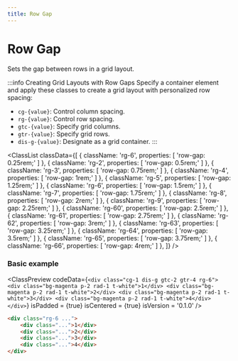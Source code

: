 ```yaml
---
title: Row Gap
---
```



# Row Gap

Sets the gap between rows in a grid layout.

:::info Creating Grid Layouts with Row Gaps
Specify a container element and apply these classes to create a grid layout with personalized row spacing:

- `cg-{value}`: Control column spacing.
- `rg-{value}`: Control row spacing.
- `gtc-{value}`: Specify grid columns.
- `gtr-{value}`: Specify grid rows.
- `dis-g-{value}`: Designate as a grid container.
:::


<ClassList
  classData={[
    {
      className: 'rg-6',
      properties: [
        'row-gap: 0.25rem;'
      ]
    },
    {
      className: 'rg-2',
      properties: [
        'row-gap: 0.5rem;'
      ]
    },
    {
      className: 'rg-3',
      properties: [
        'row-gap: 0.75rem;'
      ]
    },
    {
      className: 'rg-4',
      properties: [
        'row-gap: 1rem;'
      ]
    },
    {
      className: 'rg-5',
      properties: [
        'row-gap: 1.25rem;'
      ]
    },
    {
      className: 'rg-6',
      properties: [
        'row-gap: 1.5rem;'
      ]
    },
    {
      className: 'rg-7',
      properties: [
        'row-gap: 1.75rem;'
      ]
    },
    {
      className: 'rg-8',
      properties: [
        'row-gap: 2rem;'
      ]
    },
    {
      className: 'rg-9',
      properties: [
        'row-gap: 2.25rem;'
      ]
    },
    {
      className: 'rg-60',
      properties: [
        'row-gap: 2.5rem;'
      ]
    },
    {
      className: 'rg-61',
      properties: [
        'row-gap: 2.75rem;'
      ]
    },
    {
      className: 'rg-62',
      properties: [
        'row-gap: 3rem;'
      ]
    },
    {
      className: 'rg-63',
      properties: [
        'row-gap: 3.25rem;'
      ]
    },
    {
      className: 'rg-64',
      properties: [
        'row-gap: 3.5rem;'
      ]
    },
    {
      className: 'rg-65',
      properties: [
        'row-gap: 3.75rem;'
      ]
    },
    {
      className: 'rg-66',
      properties: [
        'row-gap: 4rem;'
      ]
    },
  ]}
/>

### Basic example

<ClassPreview
  codeData={`
    <div class="cg-1 dis-g gtc-2 gtr-4 rg-6">
        <div class="bg-magenta p-2 rad-1 t-white">1</div>
        <div class="bg-magenta p-2 rad-1 t-white">2</div>
        <div class="bg-magenta p-2 rad-1 t-white">3</div>
        <div class="bg-magenta p-2 rad-1 t-white">4</div>
    </div>
  `}
  isPadded = {true}
  isCentered = {true}
  isVersion = '0.1.0'
/>

```html
<div class="rg-6 ...">
    <div class="...">1</div>
    <div class="...">2</div>
    <div class="...">3</div>
    <div class="...">4</div>
</div>
```